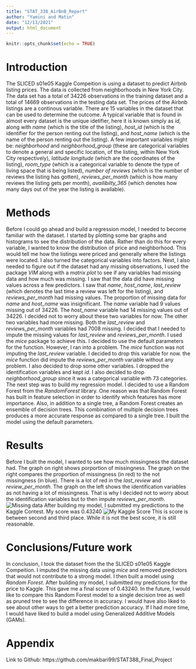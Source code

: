 ```yaml
---
title: "STAT_338_AirBnB_Report"
author: "Yamini and Matin"
date: "12/13/2021"
output: html_document
---
```


```r
knitr::opts_chunk$set(echo = TRUE)
```

# Introduction

The SLICED s01e05 Kaggle Compeition is using a dataset to predict Airbnb listing prices. The data is collected from neighborhoods in New York City. The data set has a total of 34226 observations in the training dataset and a total of 14669 observations in the testing data set. The prices of the Airbnb listings are a continous variable. There are 15 variables in the dataset that can be used to determine the outcome. A typical variable that is found in almost every dataset is the unique idetifier, here it is known simply as _id_, along with _name_ (which is the title of the listing), _host_id_ (which is the identifier for the person renting out the listing), and _host_name_ (which is the name of the person renting out the listing). A few important variables might be: _neighborhood_ and _neighborhood_group_ (these are categorical variables to denote a general and specific location, of the listing, within New York City respectively), _latitude_ _longitude_ (which are the coordinates of the listing), _room_type_ (which is a categorical variable to denote the type of living space that is being listed), _number of reviews_ (which is the number of reviews the listing has gotten), _reviews_per_month_ (which is how many reviews the listing gets per month), _availibilty_365_ (which denotes how many days out of the year the listing is available). 

# Methods
Before I could go ahead and build a regression model, I needed to become familiar with the dataset. I started by plotting some bar graphs and histograms to see the distribution of the data. Rather than do this for every variable, I wanted to know the distribution of price and neighborhood. This would tell me how the listings were priced and generally where the listings were located. I also turned the categorical variables into factors. Next, I also needed to figure out if the dataset had any missing observations, I used the package _VIM_ along with a _matrix plot_ to see if any variables had missing data and how much was missing. I saw that the data did have missing values across a few predictors. I saw that _name_, _host_name_, _last_review_ (which denotes the last time a review was left for the listing), and _reviews_per_month_ had missing values. The proportion of missing data for _name_ and _host_name_ was insignificant. The _name_ variable had 9 values missing out of 34226. The _host_name_ variable had 14 missing values out of 34226. I decided not to worry about these two variables for now. The other two variables had more missing. Both the _last_review_ and _reviews_per_month_ variables had 7008 missing. I decided that I needed to impute the missing values for _last_review_ and _reviews_per_month_. I used the _mice_ package to achieve this. I decided to use the default parameters for the function. However, I ran into a problem. The _mice_ function was not imputing the _last_review_ variable. I decided to drop this variable for now. the _mice_ function did impute the _reviews_per_month_ variable without any problem. I also decided to drop some other variables. I dropped the identification variables and kept _id_. I also decided to drop _neighborhood_group_ since it was a categorical variable with 73 categories. The next step was to build my regression model. I decided to use a Random Forest from the _RandomForest_ library. One reason was that Random Forest has built in feature selection in order to identify which features has more importance. Also, in addition to a single tree, a Random Forest creates an ensemble of decision trees. This combination of multiple decision trees produces a more accurate response as compared to a single tree. I built the model using the default parameters. 

# Results 

Before I built the model, I wanted to see how much missingness the dataset had. The graph on right shows porportion of missingness. The graph on the right compares the proportion of missingness (in red) to the not missingness (in blue). There is a lot of red in the _last_review_ and _review_per_month_. The graph on the left shows the identification variables as not having a lot of missingness. That is why I decided not to worry about the identification variables but to then impute _reviews_per_month_.
![Missing data](C:\Users\admin\Desktop\Course Work\STAT 388\Final Project\AirBnB\missing.png)
After building my model, I submitted my predictions to the Kaggle Contest. My score was 0.43240
![My Kaggle Score](C:\Users\admin\Desktop\Course Work\STAT 388\Final Project\AirBnB\missing.png)
This is score is between second and third place. While it is not the best score, it is still reasonable. 

# Conclusions/Future work 

In conclusion, I took the dataset from the the SLICED s01e05 Kaggle Compeition. I imputed the missing data using _mice_ and removed predictors that would not contribute to a strong model. I then built a model using _Random Forest_. After building my model, I submitted my predictions for the price to Kaggle. This gave me a final score of 0.43240. In the future, I would like to compare this Random Forest model to a single decision tree as well as pruned tree to see the difference in accuracy. I would have also liked to see about other ways to get a better prediction accuracy. If I had more time, I would have liked to build a model using Generalized Additive Models (GAMs). 

# Appendix

Link to Github: https://github.com/makbari99/STAT388_Final_Project
